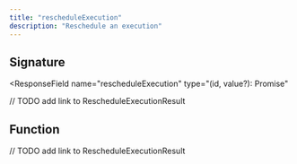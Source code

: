 ```yaml
---
title: "rescheduleExecution"
description: "Reschedule an execution"
---
```


## Signature

<ResponseField
  name="rescheduleExecution"
  type="(id, value?): Promise<RescheduleExecutionResult>"
>
  // TODO add link to RescheduleExecutionResult
</ResponseField>

## Function

<ResponseField name="parameters">
  <ResponseField name="id" type="string" />
  <ResponseField
    name="value"
    type="${string}nanosecond | ${string}ns | ${string}µs | ${string}μs | ${string}us | ${string}microsecond | ${string}millisecond | ${string}ms | ${string}second | ${string}sec | ${string}s | ${string}minute | ${string}min | ${string}m | ${string}hour | ${string}hr | ${string}h | ${string}day | ${string}d | ${string}week | ${string}wk | ${string}w | ${string}month | ${string}b | ${string}year | ${string}yr | ${string}y | Date"
  />
</ResponseField>

<ResponseField name="returns" type="Promise<RescheduleExecutionResult>">
  // TODO add link to RescheduleExecutionResult
</ResponseField>
